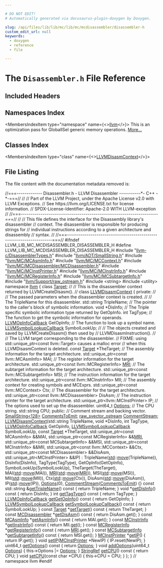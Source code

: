 ```yaml
---

# DO NOT EDIT!
# Automatically generated via docusaurus-plugin-doxygen by Doxygen.

slug: /api/files/lib/lib/mc/lib/mc/mcdisassembler/disassembler-h
custom_edit_url: null
keywords:
  - doxygen
  - reference
  - file

---
```





# The `Disassembler.h` File Reference

<DoxygenPage pluginConfig={pluginConfig}>



## Included Headers

<IncludesList>
<IncludesListItem
  filePath="llvm-c/DisassemblerTypes.h"
  permalink="/docs/api/files/include/include/llvm-c/disassemblertypes-h"
  isLocal="true" />
<IncludesListItem
  filePath="llvm/ADT/SmallString.h"
  permalink="/docs/api/files/include/include/llvm/include/llvm/adt/smallstring-h"
  isLocal="true" />
<IncludesListItem
  filePath="llvm/MC/MCAsmInfo.h"
  permalink="/docs/api/files/include/include/llvm/include/llvm/mc/mcasminfo-h"
  isLocal="true" />
<IncludesListItem
  filePath="llvm/MC/MCContext.h"
  permalink="/docs/api/files/include/include/llvm/include/llvm/mc/mccontext-h"
  isLocal="true" />
<IncludesListItem
  filePath="llvm/MC/MCDisassembler/MCDisassembler.h"
  permalink="/docs/api/files/include/include/llvm/include/llvm/mc/include/llvm/mc/mcdisassembler/mcdisassembler-h"
  isLocal="true" />
<IncludesListItem
  filePath="llvm/MC/MCInstPrinter.h"
  permalink="/docs/api/files/include/include/llvm/include/llvm/mc/mcinstprinter-h"
  isLocal="true" />
<IncludesListItem
  filePath="llvm/MC/MCInstrInfo.h"
  permalink="/docs/api/files/include/include/llvm/include/llvm/mc/mcinstrinfo-h"
  isLocal="true" />
<IncludesListItem
  filePath="llvm/MC/MCRegisterInfo.h"
  permalink="/docs/api/files/include/include/llvm/include/llvm/mc/mcregisterinfo-h"
  isLocal="true" />
<IncludesListItem
  filePath="llvm/MC/MCSubtargetInfo.h"
  permalink="/docs/api/files/include/include/llvm/include/llvm/mc/mcsubtargetinfo-h"
  isLocal="true" />
<IncludesListItem
  filePath="llvm/Support/raw_ostream.h"
  permalink="/docs/api/files/include/include/llvm/include/llvm/support/raw-ostream-h"
  isLocal="true" />
<IncludesListItem
  filePath="string"
  permalink=""
  isLocal="false" />
<IncludesListItem
  filePath="utility"
  permalink=""
  isLocal="false" />
</IncludesList>

## Namespaces Index

<MembersIndex>

<MembersIndexItem
  type="namespace"
  name={<><a href="/docs/api/namespaces/llvm">llvm</a></>}>
This is an optimization pass for GlobalISel generic memory operations. <a href="/docs/api/namespaces/llvm/#details">More...</a>
</MembersIndexItem>

</MembersIndex>

## Classes Index

<MembersIndex>

<MembersIndexItem
  type="class"
  name={<><a href="/docs/api/classes/llvm/llvmdisasmcontext">LLVMDisasmContext</a></>}>
</MembersIndexItem>

</MembersIndex>


## File Listing

The file content with the documentation metadata removed is:

<ProgramListing>

<Link id="l00001" /><CodeLine lineNumber="1"><span class="doxyHighlightComment">//===------------- Disassembler.h - LLVM Disassembler -----------&#42;- C++ -&#42;-===//</span></CodeLine>
<Link id="l00002" /><CodeLine lineNumber="2"><span class="doxyHighlightComment">//</span></CodeLine>
<Link id="l00003" /><CodeLine lineNumber="3"><span class="doxyHighlightComment">// Part of the LLVM Project, under the Apache License v2.0 with LLVM Exceptions.</span></CodeLine>
<Link id="l00004" /><CodeLine lineNumber="4"><span class="doxyHighlightComment">// See https://llvm.org/LICENSE.txt for license information.</span></CodeLine>
<Link id="l00005" /><CodeLine lineNumber="5"><span class="doxyHighlightComment">// SPDX-License-Identifier: Apache-2.0 WITH LLVM-exception</span></CodeLine>
<Link id="l00006" /><CodeLine lineNumber="6"><span class="doxyHighlightComment">//</span></CodeLine>
<Link id="l00007" /><CodeLine lineNumber="7"><span class="doxyHighlightComment">//===----------------------------------------------------------------------===//</span></CodeLine>
<Link id="l00008" /><CodeLine lineNumber="8"><span class="doxyHighlightComment">//</span></CodeLine>
<Link id="l00009" /><CodeLine lineNumber="9"><span class="doxyHighlightComment">// This file defines the interface for the Disassembly library&#39;s disassembler</span></CodeLine>
<Link id="l00010" /><CodeLine lineNumber="10"><span class="doxyHighlightComment">// context.  The disassembler is responsible for producing strings for</span></CodeLine>
<Link id="l00011" /><CodeLine lineNumber="11"><span class="doxyHighlightComment">// individual instructions according to a given architecture and disassembly</span></CodeLine>
<Link id="l00012" /><CodeLine lineNumber="12"><span class="doxyHighlightComment">// syntax.</span></CodeLine>
<Link id="l00013" /><CodeLine lineNumber="13"><span class="doxyHighlightComment">//</span></CodeLine>
<Link id="l00014" /><CodeLine lineNumber="14"><span class="doxyHighlightComment">//===----------------------------------------------------------------------===//</span></CodeLine>
<Link id="l00015" /><CodeLine lineNumber="15"></CodeLine>
<Link id="l00016" /><CodeLine lineNumber="16"><span class="doxyHighlightPreprocessor">#ifndef LLVM&#95;LIB&#95;MC&#95;MCDISASSEMBLER&#95;DISASSEMBLER&#95;H</span></CodeLine>
<Link id="l00017" /><CodeLine lineNumber="17"><span class="doxyHighlightPreprocessor">#define LLVM&#95;LIB&#95;MC&#95;MCDISASSEMBLER&#95;DISASSEMBLER&#95;H</span></CodeLine>
<Link id="l00018" /><CodeLine lineNumber="18"></CodeLine>
<Link id="l00019" /><CodeLine lineNumber="19"><span class="doxyHighlightPreprocessor">#include &quot;<a href="/docs/api/files/include/include/llvm-c/disassemblertypes-h">llvm-c/DisassemblerTypes.h</a>&quot;</span></CodeLine>
<Link id="l00020" /><CodeLine lineNumber="20"><span class="doxyHighlightPreprocessor">#include &quot;<a href="/docs/api/files/include/include/llvm/include/llvm/adt/smallstring-h">llvm/ADT/SmallString.h</a>&quot;</span></CodeLine>
<Link id="l00021" /><CodeLine lineNumber="21"><span class="doxyHighlightPreprocessor">#include &quot;<a href="/docs/api/files/include/include/llvm/include/llvm/mc/mcasminfo-h">llvm/MC/MCAsmInfo.h</a>&quot;</span></CodeLine>
<Link id="l00022" /><CodeLine lineNumber="22"><span class="doxyHighlightPreprocessor">#include &quot;<a href="/docs/api/files/include/include/llvm/include/llvm/mc/mccontext-h">llvm/MC/MCContext.h</a>&quot;</span></CodeLine>
<Link id="l00023" /><CodeLine lineNumber="23"><span class="doxyHighlightPreprocessor">#include &quot;<a href="/docs/api/files/include/include/llvm/include/llvm/mc/include/llvm/mc/mcdisassembler/mcdisassembler-h">llvm/MC/MCDisassembler/MCDisassembler.h</a>&quot;</span></CodeLine>
<Link id="l00024" /><CodeLine lineNumber="24"><span class="doxyHighlightPreprocessor">#include &quot;<a href="/docs/api/files/include/include/llvm/include/llvm/mc/mcinstprinter-h">llvm/MC/MCInstPrinter.h</a>&quot;</span></CodeLine>
<Link id="l00025" /><CodeLine lineNumber="25"><span class="doxyHighlightPreprocessor">#include &quot;<a href="/docs/api/files/include/include/llvm/include/llvm/mc/mcinstrinfo-h">llvm/MC/MCInstrInfo.h</a>&quot;</span></CodeLine>
<Link id="l00026" /><CodeLine lineNumber="26"><span class="doxyHighlightPreprocessor">#include &quot;<a href="/docs/api/files/include/include/llvm/include/llvm/mc/mcregisterinfo-h">llvm/MC/MCRegisterInfo.h</a>&quot;</span></CodeLine>
<Link id="l00027" /><CodeLine lineNumber="27"><span class="doxyHighlightPreprocessor">#include &quot;<a href="/docs/api/files/include/include/llvm/include/llvm/mc/mcsubtargetinfo-h">llvm/MC/MCSubtargetInfo.h</a>&quot;</span></CodeLine>
<Link id="l00028" /><CodeLine lineNumber="28"><span class="doxyHighlightPreprocessor">#include &quot;<a href="/docs/api/files/include/include/llvm/include/llvm/support/raw-ostream-h">llvm/Support/raw&#95;ostream.h</a>&quot;</span></CodeLine>
<Link id="l00029" /><CodeLine lineNumber="29"><span class="doxyHighlightPreprocessor">#include &lt;string&gt;</span></CodeLine>
<Link id="l00030" /><CodeLine lineNumber="30"><span class="doxyHighlightPreprocessor">#include &lt;utility&gt;</span></CodeLine>
<Link id="l00031" /><CodeLine lineNumber="31"></CodeLine>
<Link id="l00032" /><CodeLine lineNumber="32"><span class="doxyHighlightKeyword">namespace </span><span class="doxyHighlight"><a href="/docs/api/namespaces/llvm">llvm</a> &#123;</span></CodeLine>
<Link id="l00033" /><CodeLine lineNumber="33"><span class="doxyHighlightKeyword">class </span><span class="doxyHighlight"><a href="/docs/api/classes/llvm/target">Target</a>;</span></CodeLine>
<Link id="l00034" /><CodeLine lineNumber="34"></CodeLine>
<Link id="l00035" /><CodeLine lineNumber="35"><span class="doxyHighlightComment">//</span></CodeLine>
<Link id="l00036" /><CodeLine lineNumber="36"><span class="doxyHighlightComment">// This is the disassembler context returned by LLVMCreateDisasm().</span></CodeLine>
<Link id="l00037" /><CodeLine lineNumber="37"><span class="doxyHighlightComment">//</span></CodeLine>
<Link id="l00038" /><CodeLine lineNumber="38" lineLink="/docs/api/classes/llvm/llvmdisasmcontext"><span class="doxyHighlightKeyword">class </span><span class="doxyHighlight"><a href="/docs/api/classes/llvm/llvmdisasmcontext/#af3d393ecff08342f307bd92a72841183">LLVMDisasmContext</a> &#123;</span></CodeLine>
<Link id="l00039" /><CodeLine lineNumber="39"><span class="doxyHighlightKeyword">private</span><span class="doxyHighlight">:</span></CodeLine>
<Link id="l00040" /><CodeLine lineNumber="40"><span class="doxyHighlight">  </span><span class="doxyHighlightComment">//</span></CodeLine>
<Link id="l00041" /><CodeLine lineNumber="41"><span class="doxyHighlight">  </span><span class="doxyHighlightComment">// The passed parameters when the disassembler context is created.</span></CodeLine>
<Link id="l00042" /><CodeLine lineNumber="42"><span class="doxyHighlight">  </span><span class="doxyHighlightComment">//</span></CodeLine>
<Link id="l00043" /><CodeLine lineNumber="43"><span class="doxyHighlight">  </span><span class="doxyHighlightComment">// The TripleName for this disassembler.</span></CodeLine>
<Link id="l00044" /><CodeLine lineNumber="44"><span class="doxyHighlight">  std::string TripleName;</span></CodeLine>
<Link id="l00045" /><CodeLine lineNumber="45"><span class="doxyHighlight">  </span><span class="doxyHighlightComment">// The pointer to the caller&#39;s block of symbolic information.</span></CodeLine>
<Link id="l00046" /><CodeLine lineNumber="46"><span class="doxyHighlight">  </span><span class="doxyHighlightKeywordType">void</span><span class="doxyHighlight"> &#42;DisInfo;</span></CodeLine>
<Link id="l00047" /><CodeLine lineNumber="47"><span class="doxyHighlight">  </span><span class="doxyHighlightComment">// The Triple specific symbolic information type returned by GetOpInfo.</span></CodeLine>
<Link id="l00048" /><CodeLine lineNumber="48"><span class="doxyHighlight">  </span><span class="doxyHighlightKeywordType">int</span><span class="doxyHighlight"> TagType;</span></CodeLine>
<Link id="l00049" /><CodeLine lineNumber="49"><span class="doxyHighlight">  </span><span class="doxyHighlightComment">// The function to get the symbolic information for operands.</span></CodeLine>
<Link id="l00050" /><CodeLine lineNumber="50"><span class="doxyHighlight">  <a href="/docs/api/groups/llvmcdisassembler/#gaa8eb7ea1e53fd6e7a11b6aa4749c6e60">LLVMOpInfoCallback</a> GetOpInfo;</span></CodeLine>
<Link id="l00051" /><CodeLine lineNumber="51"><span class="doxyHighlight">  </span><span class="doxyHighlightComment">// The function to look up a symbol name.</span></CodeLine>
<Link id="l00052" /><CodeLine lineNumber="52"><span class="doxyHighlight">  <a href="/docs/api/groups/llvmcdisassembler/#ga05ffa603beb390898904a06b14ee5537">LLVMSymbolLookupCallback</a> SymbolLookUp;</span></CodeLine>
<Link id="l00053" /><CodeLine lineNumber="53"><span class="doxyHighlight">  </span><span class="doxyHighlightComment">//</span></CodeLine>
<Link id="l00054" /><CodeLine lineNumber="54"><span class="doxyHighlight">  </span><span class="doxyHighlightComment">// The objects created and saved by LLVMCreateDisasm() then used by</span></CodeLine>
<Link id="l00055" /><CodeLine lineNumber="55"><span class="doxyHighlight">  </span><span class="doxyHighlightComment">// LLVMDisasmInstruction().</span></CodeLine>
<Link id="l00056" /><CodeLine lineNumber="56"><span class="doxyHighlight">  </span><span class="doxyHighlightComment">//</span></CodeLine>
<Link id="l00057" /><CodeLine lineNumber="57"><span class="doxyHighlight">  </span><span class="doxyHighlightComment">// The LLVM target corresponding to the disassembler.</span></CodeLine>
<Link id="l00058" /><CodeLine lineNumber="58"><span class="doxyHighlight">  </span><span class="doxyHighlightComment">// FIXME: using std::unique&#95;ptr&lt;const llvm::Target&gt; causes a malloc error</span></CodeLine>
<Link id="l00059" /><CodeLine lineNumber="59"><span class="doxyHighlight">  </span><span class="doxyHighlightComment">//        when this LLVMDisasmContext is deleted.</span></CodeLine>
<Link id="l00060" /><CodeLine lineNumber="60"><span class="doxyHighlight">  </span><span class="doxyHighlightKeyword">const</span><span class="doxyHighlight"> <a href="/docs/api/classes/llvm/target">Target</a> &#42;TheTarget;</span></CodeLine>
<Link id="l00061" /><CodeLine lineNumber="61"><span class="doxyHighlight">  </span><span class="doxyHighlightComment">// The assembly information for the target architecture.</span></CodeLine>
<Link id="l00062" /><CodeLine lineNumber="62"><span class="doxyHighlight">  std::unique&#95;ptr&lt;const llvm::MCAsmInfo&gt; MAI;</span></CodeLine>
<Link id="l00063" /><CodeLine lineNumber="63"><span class="doxyHighlight">  </span><span class="doxyHighlightComment">// The register information for the target architecture.</span></CodeLine>
<Link id="l00064" /><CodeLine lineNumber="64"><span class="doxyHighlight">  std::unique&#95;ptr&lt;const llvm::MCRegisterInfo&gt; <a href="/docs/api/files/lib/lib/target/lib/target/aarch64/aarch64advsimdscalarpass-cpp/#aacd2ab195054a3e6a74bfbb9d5d571c8">MRI</a>;</span></CodeLine>
<Link id="l00065" /><CodeLine lineNumber="65"><span class="doxyHighlight">  </span><span class="doxyHighlightComment">// The subtarget information for the target architecture.</span></CodeLine>
<Link id="l00066" /><CodeLine lineNumber="66"><span class="doxyHighlight">  std::unique&#95;ptr&lt;const llvm::MCSubtargetInfo&gt; MSI;</span></CodeLine>
<Link id="l00067" /><CodeLine lineNumber="67"><span class="doxyHighlight">  </span><span class="doxyHighlightComment">// The instruction information for the target architecture.</span></CodeLine>
<Link id="l00068" /><CodeLine lineNumber="68"><span class="doxyHighlight">  std::unique&#95;ptr&lt;const llvm::MCInstrInfo&gt; MII;</span></CodeLine>
<Link id="l00069" /><CodeLine lineNumber="69"><span class="doxyHighlight">  </span><span class="doxyHighlightComment">// The assembly context for creating symbols and MCExprs.</span></CodeLine>
<Link id="l00070" /><CodeLine lineNumber="70"><span class="doxyHighlight">  std::unique&#95;ptr&lt;const llvm::MCContext&gt; Ctx;</span></CodeLine>
<Link id="l00071" /><CodeLine lineNumber="71"><span class="doxyHighlight">  </span><span class="doxyHighlightComment">// The disassembler for the target architecture.</span></CodeLine>
<Link id="l00072" /><CodeLine lineNumber="72"><span class="doxyHighlight">  std::unique&#95;ptr&lt;const llvm::MCDisassembler&gt; DisAsm;</span></CodeLine>
<Link id="l00073" /><CodeLine lineNumber="73"><span class="doxyHighlight">  </span><span class="doxyHighlightComment">// The instruction printer for the target architecture.</span></CodeLine>
<Link id="l00074" /><CodeLine lineNumber="74"><span class="doxyHighlight">  std::unique&#95;ptr&lt;llvm::MCInstPrinter&gt; IP;</span></CodeLine>
<Link id="l00075" /><CodeLine lineNumber="75"><span class="doxyHighlight">  </span><span class="doxyHighlightComment">// The options used to set up the disassembler.</span></CodeLine>
<Link id="l00076" /><CodeLine lineNumber="76"><span class="doxyHighlight">  uint64&#95;t <a href="/docs/api/files/lib/lib/debuginfo/lib/debuginfo/logicalview/lib/debuginfo/logicalview/core/lvoptions-cpp/#ab4088b7a11f3cbc38ac16a6e9c72494e">Options</a>;</span></CodeLine>
<Link id="l00077" /><CodeLine lineNumber="77"><span class="doxyHighlight">  </span><span class="doxyHighlightComment">// The CPU string.</span></CodeLine>
<Link id="l00078" /><CodeLine lineNumber="78"><span class="doxyHighlight">  std::string CPU;</span></CodeLine>
<Link id="l00079" /><CodeLine lineNumber="79"></CodeLine>
<Link id="l00080" /><CodeLine lineNumber="80"><span class="doxyHighlightKeyword">public</span><span class="doxyHighlight">:</span></CodeLine>
<Link id="l00081" /><CodeLine lineNumber="81"><span class="doxyHighlight">  </span><span class="doxyHighlightComment">// Comment stream and backing vector.</span></CodeLine>
<Link id="l00082" /><CodeLine lineNumber="82" lineLink="/docs/api/classes/llvm/llvmdisasmcontext/#aca3253766aa266590e688a23f97ac612"><span class="doxyHighlight">  <a href="/docs/api/classes/llvm/smallstring">SmallString&lt;128&gt;</a> <a href="/docs/api/classes/llvm/llvmdisasmcontext/#aca3253766aa266590e688a23f97ac612">CommentsToEmit</a>;</span></CodeLine>
<Link id="l00083" /><CodeLine lineNumber="83" lineLink="/docs/api/classes/llvm/llvmdisasmcontext/#a26ae4b99e4c6cd8620f8603354572a33"><span class="doxyHighlight">  <a href="/docs/api/classes/llvm/raw-svector-ostream">raw&#95;svector&#95;ostream</a> <a href="/docs/api/classes/llvm/llvmdisasmcontext/#a26ae4b99e4c6cd8620f8603354572a33">CommentStream</a>;</span></CodeLine>
<Link id="l00084" /><CodeLine lineNumber="84"></CodeLine>
<Link id="l00085" /><CodeLine lineNumber="85" lineLink="/docs/api/classes/llvm/llvmdisasmcontext/#af3d393ecff08342f307bd92a72841183"><span class="doxyHighlight">  <a href="/docs/api/classes/llvm/llvmdisasmcontext/#af3d393ecff08342f307bd92a72841183">LLVMDisasmContext</a>(std::string TripleName, </span><span class="doxyHighlightKeywordType">void</span><span class="doxyHighlight"> &#42;DisInfo, </span><span class="doxyHighlightKeywordType">int</span><span class="doxyHighlight"> TagType,</span></CodeLine>
<Link id="l00086" /><CodeLine lineNumber="86"><span class="doxyHighlight">                    <a href="/docs/api/groups/llvmcdisassembler/#gaa8eb7ea1e53fd6e7a11b6aa4749c6e60">LLVMOpInfoCallback</a> GetOpInfo,</span></CodeLine>
<Link id="l00087" /><CodeLine lineNumber="87"><span class="doxyHighlight">                    <a href="/docs/api/groups/llvmcdisassembler/#ga05ffa603beb390898904a06b14ee5537">LLVMSymbolLookupCallback</a> SymbolLookUp,</span></CodeLine>
<Link id="l00088" /><CodeLine lineNumber="88"><span class="doxyHighlight">                    </span><span class="doxyHighlightKeyword">const</span><span class="doxyHighlight"> <a href="/docs/api/classes/llvm/target">Target</a> &#42;TheTarget,</span></CodeLine>
<Link id="l00089" /><CodeLine lineNumber="89"><span class="doxyHighlight">                    std::unique&#95;ptr&lt;const MCAsmInfo&gt; &amp;&amp;MAI,</span></CodeLine>
<Link id="l00090" /><CodeLine lineNumber="90"><span class="doxyHighlight">                    std::unique&#95;ptr&lt;const MCRegisterInfo&gt; &amp;&amp;<a href="/docs/api/files/lib/lib/target/lib/target/aarch64/aarch64advsimdscalarpass-cpp/#aacd2ab195054a3e6a74bfbb9d5d571c8">MRI</a>,</span></CodeLine>
<Link id="l00091" /><CodeLine lineNumber="91"><span class="doxyHighlight">                    std::unique&#95;ptr&lt;const MCSubtargetInfo&gt; &amp;&amp;MSI,</span></CodeLine>
<Link id="l00092" /><CodeLine lineNumber="92"><span class="doxyHighlight">                    std::unique&#95;ptr&lt;const MCInstrInfo&gt; &amp;&amp;MII,</span></CodeLine>
<Link id="l00093" /><CodeLine lineNumber="93"><span class="doxyHighlight">                    std::unique&#95;ptr&lt;const llvm::MCContext&gt; &amp;&amp;Ctx,</span></CodeLine>
<Link id="l00094" /><CodeLine lineNumber="94"><span class="doxyHighlight">                    std::unique&#95;ptr&lt;const MCDisassembler&gt; &amp;&amp;DisAsm,</span></CodeLine>
<Link id="l00095" /><CodeLine lineNumber="95"><span class="doxyHighlight">                    std::unique&#95;ptr&lt;MCInstPrinter&gt; &amp;&amp;IP)</span></CodeLine>
<Link id="l00096" /><CodeLine lineNumber="96"><span class="doxyHighlight">      : TripleName(<a href="/docs/api/namespaces/std">std</a>::<a href="/docs/api/namespaces/llvm/#abfc9c7ecf70f66901e439f7c04ef3dbb">move</a>(TripleName)), DisInfo(DisInfo), TagType(TagType),</span></CodeLine>
<Link id="l00097" /><CodeLine lineNumber="97"><span class="doxyHighlight">        GetOpInfo(GetOpInfo), SymbolLookUp(SymbolLookUp), TheTarget(TheTarget),</span></CodeLine>
<Link id="l00098" /><CodeLine lineNumber="98"><span class="doxyHighlight">        MAI(<a href="/docs/api/namespaces/std">std</a>::<a href="/docs/api/namespaces/llvm/#abfc9c7ecf70f66901e439f7c04ef3dbb">move</a>(MAI)), <a href="/docs/api/files/lib/lib/target/lib/target/aarch64/aarch64advsimdscalarpass-cpp/#aacd2ab195054a3e6a74bfbb9d5d571c8">MRI</a>(<a href="/docs/api/namespaces/std">std</a>::<a href="/docs/api/namespaces/llvm/#abfc9c7ecf70f66901e439f7c04ef3dbb">move</a>(<a href="/docs/api/files/lib/lib/target/lib/target/aarch64/aarch64advsimdscalarpass-cpp/#aacd2ab195054a3e6a74bfbb9d5d571c8">MRI</a>)), MSI(<a href="/docs/api/namespaces/std">std</a>::<a href="/docs/api/namespaces/llvm/#abfc9c7ecf70f66901e439f7c04ef3dbb">move</a>(MSI)),</span></CodeLine>
<Link id="l00099" /><CodeLine lineNumber="99"><span class="doxyHighlight">        MII(<a href="/docs/api/namespaces/std">std</a>::<a href="/docs/api/namespaces/llvm/#abfc9c7ecf70f66901e439f7c04ef3dbb">move</a>(MII)), Ctx(<a href="/docs/api/namespaces/std">std</a>::<a href="/docs/api/namespaces/llvm/#abfc9c7ecf70f66901e439f7c04ef3dbb">move</a>(Ctx)), DisAsm(<a href="/docs/api/namespaces/std">std</a>::<a href="/docs/api/namespaces/llvm/#abfc9c7ecf70f66901e439f7c04ef3dbb">move</a>(DisAsm)),</span></CodeLine>
<Link id="l00100" /><CodeLine lineNumber="100"><span class="doxyHighlight">        IP(<a href="/docs/api/namespaces/std">std</a>::<a href="/docs/api/namespaces/llvm/#abfc9c7ecf70f66901e439f7c04ef3dbb">move</a>(IP)), <a href="/docs/api/files/lib/lib/debuginfo/lib/debuginfo/logicalview/lib/debuginfo/logicalview/core/lvoptions-cpp/#ab4088b7a11f3cbc38ac16a6e9c72494e">Options</a>(0), <a href="/docs/api/classes/llvm/llvmdisasmcontext/#a26ae4b99e4c6cd8620f8603354572a33">CommentStream</a>(<a href="/docs/api/classes/llvm/llvmdisasmcontext/#aca3253766aa266590e688a23f97ac612">CommentsToEmit</a>) &#123;&#125;</span></CodeLine>
<Link id="l00101" /><CodeLine lineNumber="101" lineLink="/docs/api/classes/llvm/llvmdisasmcontext/#af6472ad3902ecbb48480e46eb60217b9"><span class="doxyHighlight">  </span><span class="doxyHighlightKeyword">const</span><span class="doxyHighlight"> std::string &amp;<a href="/docs/api/classes/llvm/llvmdisasmcontext/#af6472ad3902ecbb48480e46eb60217b9">getTripleName</a>()</span><span class="doxyHighlightKeyword"> const </span><span class="doxyHighlight">&#123; </span><span class="doxyHighlightKeywordFlow">return</span><span class="doxyHighlight"> TripleName; &#125;</span></CodeLine>
<Link id="l00102" /><CodeLine lineNumber="102" lineLink="/docs/api/classes/llvm/llvmdisasmcontext/#ac122d75c34da790e5116677a9f42d9b6"><span class="doxyHighlight">  </span><span class="doxyHighlightKeywordType">void</span><span class="doxyHighlight"> &#42;<a href="/docs/api/classes/llvm/llvmdisasmcontext/#ac122d75c34da790e5116677a9f42d9b6">getDisInfo</a>()</span><span class="doxyHighlightKeyword"> const </span><span class="doxyHighlight">&#123; </span><span class="doxyHighlightKeywordFlow">return</span><span class="doxyHighlight"> DisInfo; &#125;</span></CodeLine>
<Link id="l00103" /><CodeLine lineNumber="103" lineLink="/docs/api/classes/llvm/llvmdisasmcontext/#ae29f174e4b89c59433ed98d8fc8025de"><span class="doxyHighlight">  </span><span class="doxyHighlightKeywordType">int</span><span class="doxyHighlight"> <a href="/docs/api/classes/llvm/llvmdisasmcontext/#ae29f174e4b89c59433ed98d8fc8025de">getTagType</a>()</span><span class="doxyHighlightKeyword"> const </span><span class="doxyHighlight">&#123; </span><span class="doxyHighlightKeywordFlow">return</span><span class="doxyHighlight"> TagType; &#125;</span></CodeLine>
<Link id="l00104" /><CodeLine lineNumber="104" lineLink="/docs/api/classes/llvm/llvmdisasmcontext/#a61df5b94800da805be55cba86e71ef83"><span class="doxyHighlight">  <a href="/docs/api/groups/llvmcdisassembler/#gaa8eb7ea1e53fd6e7a11b6aa4749c6e60">LLVMOpInfoCallback</a> <a href="/docs/api/classes/llvm/llvmdisasmcontext/#a61df5b94800da805be55cba86e71ef83">getGetOpInfo</a>()</span><span class="doxyHighlightKeyword"> const </span><span class="doxyHighlight">&#123; </span><span class="doxyHighlightKeywordFlow">return</span><span class="doxyHighlight"> GetOpInfo; &#125;</span></CodeLine>
<Link id="l00105" /><CodeLine lineNumber="105" lineLink="/docs/api/classes/llvm/llvmdisasmcontext/#a3859e9d1bd00cdaf607db13a873320fe"><span class="doxyHighlight">  <a href="/docs/api/groups/llvmcdisassembler/#ga05ffa603beb390898904a06b14ee5537">LLVMSymbolLookupCallback</a> <a href="/docs/api/classes/llvm/llvmdisasmcontext/#a3859e9d1bd00cdaf607db13a873320fe">getSymbolLookupCallback</a>()</span><span class="doxyHighlightKeyword"> const </span><span class="doxyHighlight">&#123;</span></CodeLine>
<Link id="l00106" /><CodeLine lineNumber="106"><span class="doxyHighlight">    </span><span class="doxyHighlightKeywordFlow">return</span><span class="doxyHighlight"> SymbolLookUp;</span></CodeLine>
<Link id="l00107" /><CodeLine lineNumber="107"><span class="doxyHighlight">  &#125;</span></CodeLine>
<Link id="l00108" /><CodeLine lineNumber="108" lineLink="/docs/api/classes/llvm/llvmdisasmcontext/#aebf9ddd5b499d9fe5c3a5e8374ec6a73"><span class="doxyHighlight">  </span><span class="doxyHighlightKeyword">const</span><span class="doxyHighlight"> <a href="/docs/api/classes/llvm/target">Target</a> &#42;<a href="/docs/api/classes/llvm/llvmdisasmcontext/#aebf9ddd5b499d9fe5c3a5e8374ec6a73">getTarget</a>()</span><span class="doxyHighlightKeyword"> const </span><span class="doxyHighlight">&#123; </span><span class="doxyHighlightKeywordFlow">return</span><span class="doxyHighlight"> TheTarget; &#125;</span></CodeLine>
<Link id="l00109" /><CodeLine lineNumber="109" lineLink="/docs/api/classes/llvm/llvmdisasmcontext/#a025b4cae7b0009c9b81088eec80d4bdd"><span class="doxyHighlight">  </span><span class="doxyHighlightKeyword">const</span><span class="doxyHighlight"> <a href="/docs/api/classes/llvm/mcdisassembler">MCDisassembler</a> &#42;<a href="/docs/api/classes/llvm/llvmdisasmcontext/#a025b4cae7b0009c9b81088eec80d4bdd">getDisAsm</a>()</span><span class="doxyHighlightKeyword"> const </span><span class="doxyHighlight">&#123; </span><span class="doxyHighlightKeywordFlow">return</span><span class="doxyHighlight"> DisAsm.get(); &#125;</span></CodeLine>
<Link id="l00110" /><CodeLine lineNumber="110" lineLink="/docs/api/classes/llvm/llvmdisasmcontext/#a4aaa235a27bfb38f0a782db0e5945176"><span class="doxyHighlight">  </span><span class="doxyHighlightKeyword">const</span><span class="doxyHighlight"> <a href="/docs/api/classes/llvm/mcasminfo">MCAsmInfo</a> &#42;<a href="/docs/api/classes/llvm/llvmdisasmcontext/#a4aaa235a27bfb38f0a782db0e5945176">getAsmInfo</a>()</span><span class="doxyHighlightKeyword"> const </span><span class="doxyHighlight">&#123; </span><span class="doxyHighlightKeywordFlow">return</span><span class="doxyHighlight"> MAI.get(); &#125;</span></CodeLine>
<Link id="l00111" /><CodeLine lineNumber="111" lineLink="/docs/api/classes/llvm/llvmdisasmcontext/#ad1b025fe9218ff51f65b8d0be826e3db"><span class="doxyHighlight">  </span><span class="doxyHighlightKeyword">const</span><span class="doxyHighlight"> <a href="/docs/api/classes/llvm/mcinstrinfo">MCInstrInfo</a> &#42;<a href="/docs/api/classes/llvm/llvmdisasmcontext/#ad1b025fe9218ff51f65b8d0be826e3db">getInstrInfo</a>()</span><span class="doxyHighlightKeyword"> const </span><span class="doxyHighlight">&#123; </span><span class="doxyHighlightKeywordFlow">return</span><span class="doxyHighlight"> MII.<a href="/docs/api/classes/llvm/mcinstrinfo/#a176ca2c9108a997dcfd8aadf4c0f0fa0">get</a>(); &#125;</span></CodeLine>
<Link id="l00112" /><CodeLine lineNumber="112" lineLink="/docs/api/classes/llvm/llvmdisasmcontext/#aa6a4fae6275aca4dfeb6d0e2618482ba"><span class="doxyHighlight">  </span><span class="doxyHighlightKeyword">const</span><span class="doxyHighlight"> <a href="/docs/api/classes/llvm/mcregisterinfo">MCRegisterInfo</a> &#42;<a href="/docs/api/classes/llvm/llvmdisasmcontext/#aa6a4fae6275aca4dfeb6d0e2618482ba">getRegisterInfo</a>()</span><span class="doxyHighlightKeyword"> const </span><span class="doxyHighlight">&#123; </span><span class="doxyHighlightKeywordFlow">return</span><span class="doxyHighlight"> <a href="/docs/api/files/lib/lib/target/lib/target/aarch64/aarch64advsimdscalarpass-cpp/#aacd2ab195054a3e6a74bfbb9d5d571c8">MRI</a>.get(); &#125;</span></CodeLine>
<Link id="l00113" /><CodeLine lineNumber="113" lineLink="/docs/api/classes/llvm/llvmdisasmcontext/#a38cda99e294483fa025f4eb57f6544b9"><span class="doxyHighlight">  </span><span class="doxyHighlightKeyword">const</span><span class="doxyHighlight"> <a href="/docs/api/classes/llvm/mcsubtargetinfo">MCSubtargetInfo</a> &#42;<a href="/docs/api/classes/llvm/llvmdisasmcontext/#a38cda99e294483fa025f4eb57f6544b9">getSubtargetInfo</a>()</span><span class="doxyHighlightKeyword"> const </span><span class="doxyHighlight">&#123; </span><span class="doxyHighlightKeywordFlow">return</span><span class="doxyHighlight"> MSI.get(); &#125;</span></CodeLine>
<Link id="l00114" /><CodeLine lineNumber="114" lineLink="/docs/api/classes/llvm/llvmdisasmcontext/#acd7a5e2ee33e79a76e07153242061fc3"><span class="doxyHighlight">  <a href="/docs/api/classes/llvm/mcinstprinter">MCInstPrinter</a> &#42;<a href="/docs/api/classes/llvm/llvmdisasmcontext/#acd7a5e2ee33e79a76e07153242061fc3">getIP</a>() &#123; </span><span class="doxyHighlightKeywordFlow">return</span><span class="doxyHighlight"> IP.get(); &#125;</span></CodeLine>
<Link id="l00115" /><CodeLine lineNumber="115" lineLink="/docs/api/classes/llvm/llvmdisasmcontext/#a36eaceae57946055f0f9439da556700c"><span class="doxyHighlight">  </span><span class="doxyHighlightKeywordType">void</span><span class="doxyHighlight"> <a href="/docs/api/classes/llvm/llvmdisasmcontext/#a36eaceae57946055f0f9439da556700c">setIP</a>(<a href="/docs/api/classes/llvm/mcinstprinter">MCInstPrinter</a> &#42;NewIP) &#123; IP.reset(NewIP); &#125;</span></CodeLine>
<Link id="l00116" /><CodeLine lineNumber="116" lineLink="/docs/api/classes/llvm/llvmdisasmcontext/#a8cf18895a5ca03704be21ce808e03c83"><span class="doxyHighlight">  uint64&#95;t <a href="/docs/api/classes/llvm/llvmdisasmcontext/#a8cf18895a5ca03704be21ce808e03c83">getOptions</a>()</span><span class="doxyHighlightKeyword"> const </span><span class="doxyHighlight">&#123; </span><span class="doxyHighlightKeywordFlow">return</span><span class="doxyHighlight"> <a href="/docs/api/files/lib/lib/debuginfo/lib/debuginfo/logicalview/lib/debuginfo/logicalview/core/lvoptions-cpp/#ab4088b7a11f3cbc38ac16a6e9c72494e">Options</a>; &#125;</span></CodeLine>
<Link id="l00117" /><CodeLine lineNumber="117" lineLink="/docs/api/classes/llvm/llvmdisasmcontext/#a242ff66f07dcc065b46e07959edf6e4d"><span class="doxyHighlight">  </span><span class="doxyHighlightKeywordType">void</span><span class="doxyHighlight"> <a href="/docs/api/classes/llvm/llvmdisasmcontext/#a242ff66f07dcc065b46e07959edf6e4d">addOptions</a>(uint64&#95;t <a href="/docs/api/files/lib/lib/debuginfo/lib/debuginfo/logicalview/lib/debuginfo/logicalview/core/lvoptions-cpp/#ab4088b7a11f3cbc38ac16a6e9c72494e">Options</a>) &#123; this-&gt;Options |= <a href="/docs/api/files/lib/lib/debuginfo/lib/debuginfo/logicalview/lib/debuginfo/logicalview/core/lvoptions-cpp/#ab4088b7a11f3cbc38ac16a6e9c72494e">Options</a>; &#125;</span></CodeLine>
<Link id="l00118" /><CodeLine lineNumber="118" lineLink="/docs/api/classes/llvm/llvmdisasmcontext/#acf19fba4e0fcd1425a837d3634c3c853"><span class="doxyHighlight">  <a href="/docs/api/classes/llvm/stringref">StringRef</a> <a href="/docs/api/classes/llvm/llvmdisasmcontext/#acf19fba4e0fcd1425a837d3634c3c853">getCPU</a>()</span><span class="doxyHighlightKeyword"> const </span><span class="doxyHighlight">&#123; </span><span class="doxyHighlightKeywordFlow">return</span><span class="doxyHighlight"> CPU; &#125;</span></CodeLine>
<Link id="l00119" /><CodeLine lineNumber="119" lineLink="/docs/api/classes/llvm/llvmdisasmcontext/#a043768d184e14c6c14e4db9389e6218a"><span class="doxyHighlight">  </span><span class="doxyHighlightKeywordType">void</span><span class="doxyHighlight"> <a href="/docs/api/classes/llvm/llvmdisasmcontext/#a043768d184e14c6c14e4db9389e6218a">setCPU</a>(</span><span class="doxyHighlightKeyword">const</span><span class="doxyHighlight"> </span><span class="doxyHighlightKeywordType">char</span><span class="doxyHighlight"> &#42;CPU) &#123; this-&gt;CPU = CPU; &#125;</span></CodeLine>
<Link id="l00120" /><CodeLine lineNumber="120"><span class="doxyHighlight">&#125;;</span></CodeLine>
<Link id="l00121" /><CodeLine lineNumber="121"></CodeLine>
<Link id="l00122" /><CodeLine lineNumber="122"><span class="doxyHighlight">&#125; </span><span class="doxyHighlightComment">// namespace llvm</span></CodeLine>
<Link id="l00123" /><CodeLine lineNumber="123"></CodeLine>
<Link id="l00124" /><CodeLine lineNumber="124"><span class="doxyHighlightPreprocessor">#endif</span></CodeLine>

</ProgramListing>


</DoxygenPage>
